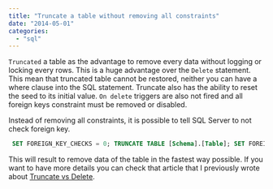 ```yaml
---
title: "Truncate a table without removing all constraints"
date: "2014-05-01"
categories: 
  - "sql"
---
```


`Truncated` a table as the advantage to remove every data without logging or locking every rows. This is a huge advantage over the `Delete` statement. This mean that truncated table cannot be restored, neither you can have a where clause into the SQL statement. Truncate also has the ability to reset the seed to its initial value. `On delete` triggers are also not fired and all foreign keys constraint must be removed or disabled.

Instead of removing all constraints, it is possible to tell SQL Server to not check foreign key.


```sql
 SET FOREIGN_KEY_CHECKS = 0; TRUNCATE TABLE [Schema].[Table]; SET FOREIGN_KEY_CHECKS = 1; 
```


This will result to remove data of the table in the fastest way possible. If you want to have more details you can check that article that I previously wrote about [Truncate vs Delete](./the-difference-between-sql-delete-statement-and-sql-truncate-statement "The difference between SQL Delete statement and SQL Truncate statement").
